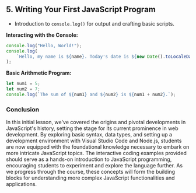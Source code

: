 ## 5. Writing Your First JavaScript Program

-   Introduction to `console.log()` for output and crafting basic scripts.

**Interacting with the Console:**

```javascript
console.log("Hello, World!");
console.log(
    `Hello, my name is ${name}. Today's date is ${new Date().toLocaleDateString()}.`
);
```

**Basic Arithmetic Program:**

```javascript
let num1 = 5;
let num2 = 7;
console.log(`The sum of ${num1} and ${num2} is ${num1 + num2}.`);
```

### Conclusion

In this initial lesson, we've covered the origins and pivotal developments in JavaScript's history, setting the stage for its current prominence in web development. By exploring basic syntax, data types, and setting up a development environment with Visual Studio Code and Node.js, students are now equipped with the foundational knowledge necessary to embark on more intricate JavaScript topics. The interactive coding examples provided should serve as a hands-on introduction to JavaScript programming, encouraging students to experiment and explore the language further. As we progress through the course, these concepts will form the building blocks for understanding more complex JavaScript functionalities and applications.
